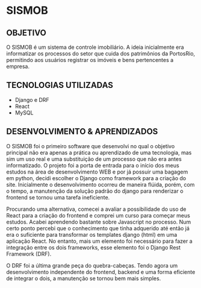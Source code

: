 
# SISMOB

## OBJETIVO
O SISMOB é um sistema de controle imobiliário.
A ideia inicialmente era informatizar os processos do setor que cuida dos patrimônios da PortosRio, permitindo aos usuários registrar os imóveis e bens pertencentes a empresa.


## TECNOLOGIAS UTILIZADAS

+ Django e DRF
+ React
+ MySQL

## DESENVOLVIMENTO & APRENDIZADOS

O SISMOB foi o primeiro software que desenvolvi no qual o objetivo principal não era apenas a prática ou aprendizado de uma tecnologia, mas sim um uso real e uma substituição de um processo que não era antes informatizado.
O projeto foi a porta de entrada para o início dos meus estudos na área de desenvolvimento WEB e por já possuir uma bagagem em python, decidi escolher o Django como framework para a criação do site.
Inicialmente o desenvolvimento ocorreu de maneira flúida, porém, com o tempo, a manutenção da solução padrão do django para renderizar o frontend se tornou uma tarefa ineficiente.

Procurando uma alternativa, comecei a avaliar a possibilidade do uso de React para a criação do frontend e comprei um curso para começar meus estudos.
Acabei aprendendo bastante sobre Javascript no processo.
Num certo ponto percebi que o conhecimento que tinha adquerido até então já era o suficiente para transformar os templates django (html) em uma aplicação React.
No entanto, mais um elemento foi necessário para fazer a integração entre os dois frameworks, esse elemento foi o Django Rest Framework (DRF).

O DRF foi a última grande peça do quebra-cabeças. Tendo agora um desenvolvimento independente do frontend, backend e uma forma eficiente de integrar o dois, a manutenção se tornou bem mais simples.
